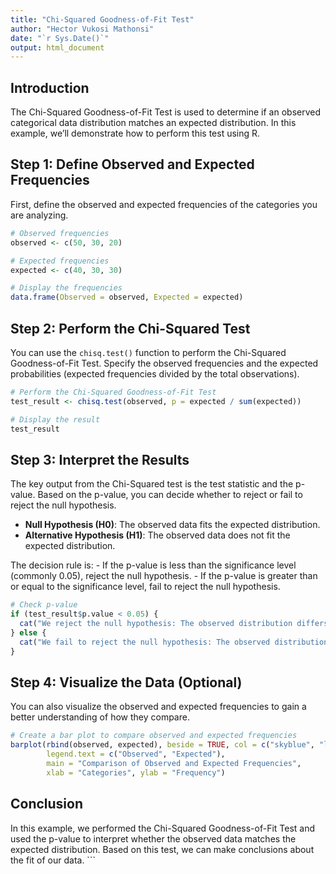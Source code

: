 ```yaml
---
title: "Chi-Squared Goodness-of-Fit Test"
author: "Hector Vukosi Mathonsi"
date: "`r Sys.Date()`"
output: html_document
---
```


## Introduction

The Chi-Squared Goodness-of-Fit Test is used to determine if an observed categorical data distribution matches an expected distribution. In this example, we'll demonstrate how to perform this test using R.

## Step 1: Define Observed and Expected Frequencies

First, define the observed and expected frequencies of the categories you are analyzing.

```r
# Observed frequencies
observed <- c(50, 30, 20)

# Expected frequencies
expected <- c(40, 30, 30)

# Display the frequencies
data.frame(Observed = observed, Expected = expected)
```

## Step 2: Perform the Chi-Squared Test

You can use the `chisq.test()` function to perform the Chi-Squared Goodness-of-Fit Test. Specify the observed frequencies and the expected probabilities (expected frequencies divided by the total observations).

```r
# Perform the Chi-Squared Goodness-of-Fit Test
test_result <- chisq.test(observed, p = expected / sum(expected))

# Display the result
test_result
```

## Step 3: Interpret the Results

The key output from the Chi-Squared test is the test statistic and the p-value. Based on the p-value, you can decide whether to reject or fail to reject the null hypothesis.

- **Null Hypothesis (H0)**: The observed data fits the expected distribution.
- **Alternative Hypothesis (H1)**: The observed data does not fit the expected distribution.

The decision rule is:
- If the p-value is less than the significance level (commonly 0.05), reject the null hypothesis.
- If the p-value is greater than or equal to the significance level, fail to reject the null hypothesis.

```r
# Check p-value
if (test_result$p.value < 0.05) {
  cat("We reject the null hypothesis: The observed distribution differs from the expected distribution.")
} else {
  cat("We fail to reject the null hypothesis: The observed distribution fits the expected distribution.")
}
```

## Step 4: Visualize the Data (Optional)

You can also visualize the observed and expected frequencies to gain a better understanding of how they compare.

```r
# Create a bar plot to compare observed and expected frequencies
barplot(rbind(observed, expected), beside = TRUE, col = c("skyblue", "lightgreen"),
        legend.text = c("Observed", "Expected"),
        main = "Comparison of Observed and Expected Frequencies",
        xlab = "Categories", ylab = "Frequency")
```

## Conclusion

In this example, we performed the Chi-Squared Goodness-of-Fit Test and used the p-value to interpret whether the observed data matches the expected distribution. Based on this test, we can make conclusions about the fit of our data.
```
